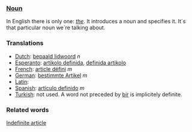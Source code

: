 ===[[Noun]]===

In English there is only one: ''[[the]]''. It introduces a noun and specifies it. It´s that particular noun we´re talking about.

===Translations===
*[[Dutch]]: [[bepaald lidwoord]] ''n''
*[[Esperanto]]: [[artikolo definida]], [[definida artikolo]]
*[[French]]: [[article défini]] ''m''
*[[German]]: [[bestimmte Artikel]] ''m''
*[[Latin]]: [[]]
*[[Spanish]]: [[artículo definido]] ''m''
*[[Turkish]]: not used. A word not preceded by [[bir]] is implicitely definite.

===Related words===

[[Indefinite article]]